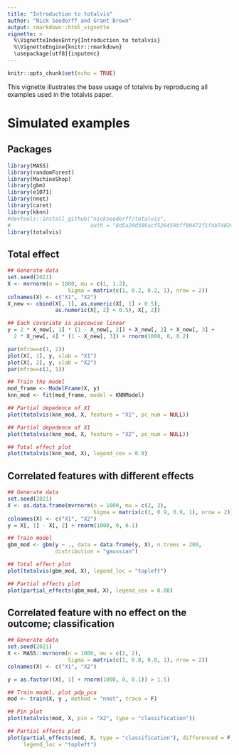 ```yaml
---
title: "Introduction to totalvis"
author: "Nick Seedorff and Grant Brown"
output: rmarkdown::html_vignette
vignette: >
  %\VignetteIndexEntry{Introduction to totalvis}
  %\VignetteEngine{knitr::rmarkdown}
  \usepackage[utf8]{inputenc}
---
```


```r
knitr::opts_chunk$set(echo = TRUE)
```

This vignette illustrates the base usage of totalvis by reproducing all examples
used in the totalvis paper.

# Simulated examples

## Packages

```r
library(MASS)
library(randomForest)
library(MachineShop)
library(gbm)
library(e1071)
library(nnet)
library(caret)
library(kknn)
#devtools::install_github("nickseedorff/totalvis", 
#                         auth = "8d5a20d386acf526450bff89472f1f4b7482444e")
library(totalvis)
```


## Total effect

```r
## Generate data
set.seed(2021)
X <- mvrnorm(n = 1000, mu = c(1, 1.2), 
                   Sigma = matrix(c(1, 0.2, 0.2, 1), nrow = 2))
colnames(X) <- c("X1", "X2")
X_new <- cbind(X[, 1], as.numeric(X[, 1] > 0.5), 
               as.numeric(X[, 2] < 0.5), X[, 2])

## Each covariate is piecewise linear
y = 2 * X_new[, 1] * (1 - X_new[, 2]) + X_new[, 2] + X_new[, 3] + 
  2 * X_new[, 4] * (1 - X_new[, 3]) + rnorm(1000, 0, 0.2)

par(mfrow=c(1, 2))
plot(X[, 1], y, xlab = "X1")
plot(X[, 2], y, xlab = "X2")
par(mfrow=c(1, 1))

## Train the model
mod_frame <- ModelFrame(X, y)
knn_mod <- fit(mod_frame, model = KNNModel)

## Partial depedence of X1
plot(totalvis(knn_mod, X, feature = "X1", pc_num = NULL))

## Partial depedence of X1
plot(totalvis(knn_mod, X, feature = "X2", pc_num = NULL))

## Total effect plot
plot(totalvis(knn_mod, X), legend_cex = 0.9)

```

## Correlated features with different effects

```r
## Generate data
set.seed(2021)
X <- as.data.frame(mvrnorm(n = 1000, mu = c(2, 2), 
                           Sigma = matrix(c(1, 0.9, 0.9, 1), nrow = 2)))
colnames(X) <- c("X1", "X2")
y = X[, 1] - X[, 2] + rnorm(1000, 0, 0.1) 

## Train model
gbm_mod <- gbm(y ~ ., data = data.frame(y, X), n.trees = 200, 
               distribution = "gaussian")

## Total effect plot
plot(totalvis(gbm_mod, X), legend_loc = "topleft")

## Partial effects plot
plot(partial_effects(gbm_mod, X), legend_cex = 0.88)

```

## Correlated feature with no effect on the outcome; classification

```r
## Generate data
set.seed(2021)
X <- MASS::mvrnorm(n = 1000, mu = c(2, 2), 
                   Sigma = matrix(c(1, 0.8, 0.8, 1), nrow = 2))
colnames(X) <- c("X1", "X2")

y = as.factor((X[, 1] + rnorm(1000, 0, 0.1)) > 1.5)  

## Train model, plot pdp_pca
mod <- train(X, y , method = "nnet", trace = F)

## Pin plot
plot(totalvis(mod, X, pin = "X2", type = "classification"))

## Partial effects plot
plot(partial_effects(mod, X, type = "classification"), differenced = F,
     legend_loc = "topleft")

```

